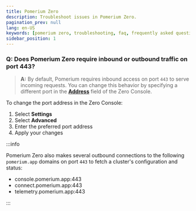 ```yaml
---
title: Pomerium Zero
description: Troubleshoot issues in Pomerium Zero.
pagination_prev: null
lang: en-US
keywords: [pomerium zero, troubleshooting, faq, frequently asked questions]
sidebar_position: 1
---
```



### Q: Does Pomerium Zero require inbound or outbound traffic on port 443?

> **A:** By default, Pomerium requires inbound access on port `443` to serve incoming requests. You can change this behavior by specifying a different port in the [**Address**](/docs/reference/address) field of the Zero Console.

To change the port address in the Zero Console:
1. Select **Settings**
1. Select **Advanced**
1. Enter the preferred port address
1. Apply your changes

:::info

Pomerium Zero also makes several outbound connections to the following `pomerium.app` domains on port `443` to fetch a cluster's configuration and status:
- console.pomerium.app:443
- connect.pomerium.app:443
- telemetry.pomerium.app:443

:::
